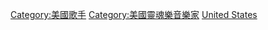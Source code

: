 [[Category:美國歌手|Category:美國歌手]]
[[Category:美國靈魂樂音樂家|Category:美國靈魂樂音樂家]]
[[Category:各國靈魂樂歌手|United States]]
